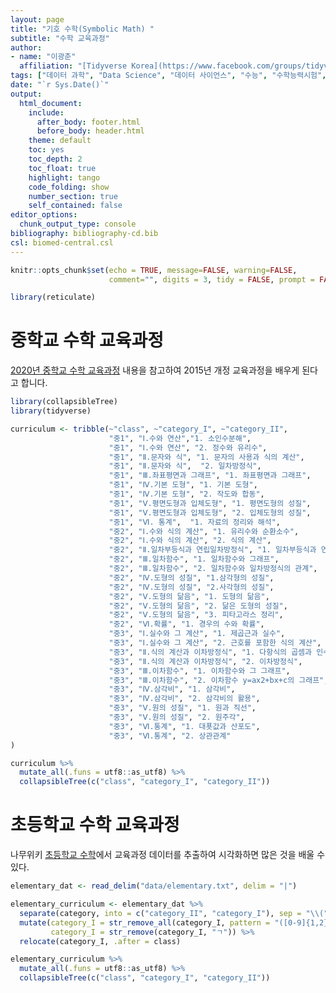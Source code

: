 ```yaml
---
layout: page
title: "기호 수학(Symbolic Math) "
subtitle: "수학 교육과정"
author:
- name: "이광춘"
  affiliation: "[Tidyverse Korea](https://www.facebook.com/groups/tidyverse/)"
tags: ["데이터 과학", "Data Science", "데이터 사이언스", "수능", "수학능력시험", "EBS", "수학", "수학교육과정"]
date: "`r Sys.Date()`"
output:
  html_document: 
    include:
      after_body: footer.html
      before_body: header.html
    theme: default
    toc: yes
    toc_depth: 2
    toc_float: true
    highlight: tango
    code_folding: show
    number_section: true
    self_contained: false
editor_options: 
  chunk_output_type: console
bibliography: bibliography-cd.bib
csl: biomed-central.csl
---
```


```r
knitr::opts_chunk$set(echo = TRUE, message=FALSE, warning=FALSE,
                      comment="", digits = 3, tidy = FALSE, prompt = FALSE, fig.align = 'center')

library(reticulate)
```


# 중학교 수학 교육과정 {#math-middle-school}

[2020년 중학교 수학 교육과정](https://m.blog.naver.com/holpi37/221758645852) 내용을 참고하여 2015년 개정 교육과정을 배우게 된다고 합니다.


```r
library(collapsibleTree)
library(tidyverse)

curriculum <- tribble(~"class", ~"category_I", ~"category_II",
                      "중1", "Ⅰ.수와 연산","1. 소인수분해",
                      "중1", "Ⅰ.수와 연산", "2. 정수와 유리수",
                      "중1", "Ⅱ.문자와 식", "1. 문자의 사용과 식의 계산",
                      "중1", "Ⅱ.문자와 식",  "2. 일차방정식",
                      "중1", "Ⅲ.좌표평면과 그래프", "1. 좌표평면과 그래프",
                      "중1", "Ⅳ.기본 도형", "1. 기본 도형",
                      "중1", "Ⅳ.기본 도형", "2. 작도와 합동",
                      "중1", "Ⅴ.평면도형과 입체도형", "1. 평면도형의 성질",
                      "중1", "Ⅴ.평면도형과 입체도형", "2. 입체도형의 성질",
                      "중1", "Ⅵ. 통계",  "1. 자료의 정리와 해석",
                      "중2", "Ⅰ.수와 식의 계산", "1. 유리수와 순환소수", 
                      "중2", "Ⅰ.수와 식의 계산", "2. 식의 계산",
                      "중2", "Ⅱ.일차부등식과 연립일차방정식", "1. 일차부등식과 연립일차방정식",
                      "중2", "Ⅲ.일차함수", "1. 일차함수와 그래프",
                      "중2", "Ⅲ.일차함수", "2. 일차함수와 일차방정식의 관계",
                      "중2", "Ⅳ.도형의 성질", "1.삼각형의 성질",
                      "중2", "Ⅳ.도형의 성질", "2.사각형의 성질",
                      "중2", "Ⅴ.도형의 닮음", "1. 도형의 닮음", 
                      "중2", "Ⅴ.도형의 닮음", "2. 닮은 도형의 성질",
                      "중2", "Ⅴ.도형의 닮음", "3. 피타고라스 정리", 
                      "중2", "Ⅵ.확률", "1. 경우의 수와 확률",
                      "중3", "Ⅰ.실수와 그 계산", "1. 제곱근과 실수",
                      "중3", "Ⅰ.실수와 그 계산", "2. 근호를 포함한 식의 계산",
                      "중3", "Ⅱ.식의 계산과 이차방정식", "1. 다항식의 곱셈과 인수분해",
                      "중3", "Ⅱ.식의 계산과 이차방정식", "2. 이차방정식",
                      "중3", "Ⅲ.이차함수", "1. 이차함수와 그 그래프",
                      "중3", "Ⅲ.이차함수", "2. 이차함수 y=ax2+bx+c의 그래프",
                      "중3", "Ⅳ.삼각비", "1. 삼각비",
                      "중3", "Ⅳ.삼각비", "2. 삼각비의 활용",
                      "중3", "Ⅴ.원의 성질", "1. 원과 직선", 
                      "중3", "Ⅴ.원의 성질", "2. 원주각",
                      "중3", "Ⅵ.통계", "1. 대푯값과 산포도",
                      "중3", "Ⅵ.통계", "2. 상관관계"
)

curriculum %>% 
  mutate_all(.funs = utf8::as_utf8) %>% 
  collapsibleTree(c("class", "category_I", "category_II"))

```

# 초등학교 수학 교육과정 {#elementary-math}

나무위키 [초등학교 수학](https://namu.wiki/w/%EC%B4%88%EB%93%B1%ED%95%99%EA%B5%90%20%EC%88%98%ED%95%99)에서 교육과정 데이터를 추출하여 시각화하면 많은 것을 배울 수 있다.


```r
elementary_dat <- read_delim("data/elementary.txt", delim = "|")

elementary_curriculum <- elementary_dat %>% 
  separate(category, into = c("category_II", "category_I"), sep = "\\(") %>% 
  mutate(category_I = str_remove_all(category_I, pattern = "([0-9]{1,2}+)|(\\[)|(\\])|(\\))|(ㄱ-ㅎ)|([A-Z])"),
         category_I = str_remove(category_I, "ㄱ")) %>% 
  relocate(category_I, .after = class)

elementary_curriculum %>% 
  mutate_all(.funs = utf8::as_utf8) %>% 
  collapsibleTree(c("class", "category_I", "category_II"))
```

